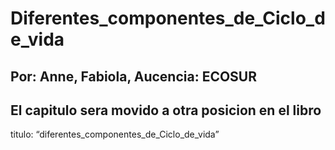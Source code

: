 # Diferentes_componentes_de_Ciclo_de_vida 

## Por: Anne, Fabiola, Aucencia: ECOSUR


## El capitulo sera movido a otra posicion en el libro

titulo: "diferentes_componentes_de_Ciclo_de_vida"
